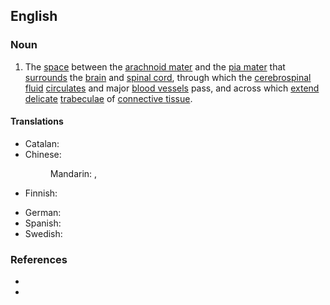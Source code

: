 ==English==
{{wikipedia|Meninges#Subarachnoid space}}

===Noun===
{{en-noun}}

# {{lb|en|neuroanatomy}} The [[space]] between the [[arachnoid mater]] and the [[pia mater]] that [[surround]]s the [[brain]] and [[spinal cord]], through which the [[cerebrospinal fluid]] [[circulate]]s and major [[blood vessel]]s pass, and across which [[extend]] [[delicate]] [[trabecula]]e of [[connective tissue]].

====Translations====
{{trans-top|space between the arachnoid mater and the pia mater}}
* Catalan: {{t+|ca|espai subaracnoïdal|m}}
* Chinese:
*: Mandarin: {{t|cmn|蛛網膜下腔}}, {{t|cmn|蛛网膜下腔|tr=zhūwǎngmóxià qiāng}}
* Finnish: {{t|fi|lukinkalvonalaistila}}
{{trans-mid}}
* German: {{t|de|Subarachnoidalraum|m}}
* Spanish: {{t|es|espacio subaracnoideo|m}}
* Swedish: {{t+|sv|subaraknoidalrum}}
{{trans-bottom}}

===References===
* {{R:Lexico|subarachnoid}}
* {{R:MWO}}